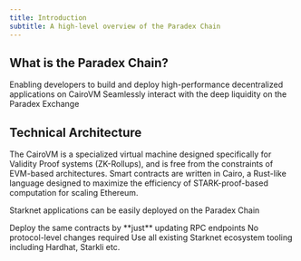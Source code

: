 ```yaml
---
title: Introduction
subtitle: A high-level overview of the Paradex Chain
---
```


## What is the Paradex Chain?

<CardGroup cols={2}>
  <Card title="Chain Powered by Starknet" icon="code">
    Enabling developers to build and deploy high-performance decentralized applications on CairoVM
  </Card>
  <Card title="Access to Liquidity Infrastructure" icon="link">
    Seamlessly interact with the deep liquidity on the Paradex Exchange
  </Card>
</CardGroup>

## Technical Architecture

The CairoVM is a specialized virtual machine designed specifically for Validity Proof systems (ZK-Rollups), and is free from the constraints of EVM-based architectures.
Smart contracts are written in Cairo, a Rust-like language designed to maximize the efficiency of STARK-proof-based computation for scaling Ethereum.

Starknet applications can be easily deployed on the Paradex Chain

<CardGroup cols={3}>
  <Card title="Full Starknet Compatibility" icon="check-circle">
    Deploy the same contracts by **just** updating RPC endpoints
  </Card>
  <Card title="Simplified Deployment" icon="rocket">
    No protocol-level changes required
  </Card>
  <Card title="Mature Tooling" icon="toolbox">
    Use all existing Starknet ecosystem tooling including Hardhat, Starkli etc.
  </Card>
</CardGroup>
